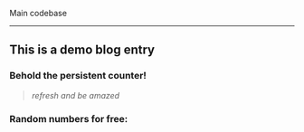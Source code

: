 

Main codebase

<div style={{ width: 400, height: 200 }}>
  <Intro />
</div>

<div style={{ width: 400, height: 200 }}>
  <Bipartite />
</div>

---

## This is a demo blog entry

### Behold the persistent counter!

> <PersistentCounter />

> _refresh and be amazed_

### Random numbers for free:

> <RandomNumber />
